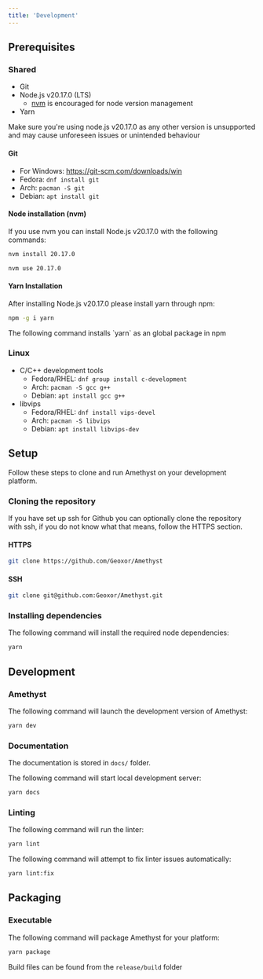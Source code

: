```yaml
---
title: 'Development'
---
```


## Prerequisites

### Shared

- Git
- Node.js v20.17.0 (LTS)
    - [nvm](https://github.com/nvm-sh/nvm) is encouraged for node version management
- Yarn

<Warning>
  Make sure you're using node.js v20.17.0 as any other version is unsupported and may cause unforeseen issues or unintended behaviour
</Warning>

#### Git

- For Windows: https://git-scm.com/downloads/win
- Fedora: `dnf install git`
- Arch: `pacman -S git`
- Debian: `apt install git`

#### Node installation (nvm)

If you use nvm you can install Node.js v20.17.0 with the following commands:

```bash
nvm install 20.17.0
```

```bash
nvm use 20.17.0
```

#### Yarn Installation

After installing Node.js v20.17.0 please install yarn through npm:

```bash
npm -g i yarn
```

<Info>
  The following command installs `yarn` as an global package in npm
</Info>

### Linux

- C/C++ development tools
    - Fedora/RHEL: `dnf group install c-development`
    - Arch: `pacman -S gcc g++`
    - Debian: `apt install gcc g++`
- libvips
    - Fedora/RHEL: `dnf install vips-devel`
    - Arch: `pacman -S libvips`
    - Debian: `apt install libvips-dev`

## Setup

Follow these steps to clone and run Amethyst on your development platform.

### Cloning the repository

<Info>
  If you have set up ssh for Github you can optionally clone the repository with ssh, if you do not know what that means, follow the HTTPS section.
</Info>

#### HTTPS

```bash
git clone https://github.com/Geoxor/Amethyst
```

#### SSH

```bash
git clone git@github.com:Geoxor/Amethyst.git
```

### Installing dependencies

The following command will install the required node dependencies:

```bash
yarn
```

## Development

### Amethyst

The following command will launch the development version of Amethyst:

```bash
yarn dev
```

### Documentation

The documentation is stored in `docs/` folder.

The following command will start local development server:

```bash
yarn docs
```

### Linting

The following command will run the linter:

```bash
yarn lint
```

The following command will attempt to fix linter issues automatically:

```bash
yarn lint:fix
```

## Packaging

### Executable

The following command will package Amethyst for your platform:

```bash
yarn package
```

Build files can be found from the `release/build` folder
